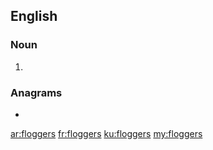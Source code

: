 ==English==

===Noun===
{{head|en|noun plural form}}

# {{plural of|flogger|lang=en}}

===Anagrams===
* {{l|en|frog legs}}

[[ar:floggers]]
[[fr:floggers]]
[[ku:floggers]]
[[my:floggers]]
